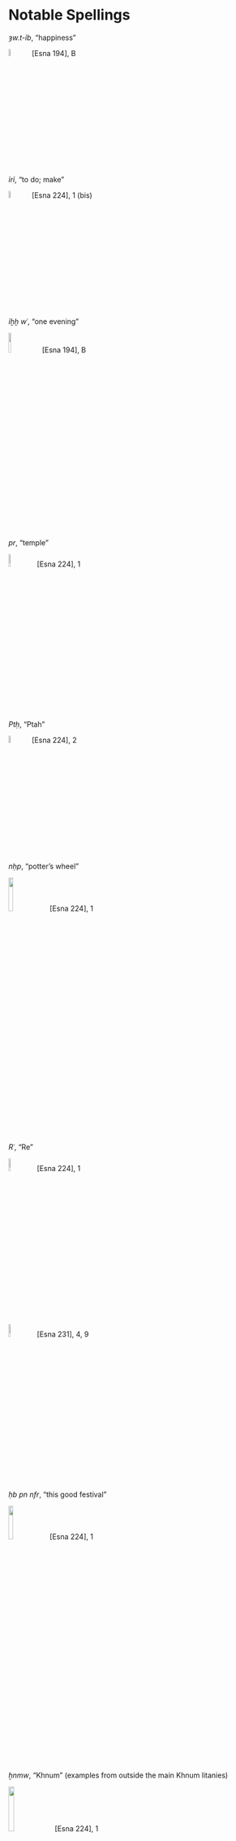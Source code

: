 # Notable Spellings {-}  


*ȝw.t-ỉb*, "happiness"  
  
![](./images/194_3.png){width=6%}&nbsp;&nbsp;&nbsp;&nbsp;[Esna 194], B

*ỉrỉ*, "to do; make"

![](./images/224_1b.png){width=6%}&nbsp;&nbsp;&nbsp;&nbsp;[Esna 224], 1 (bis)  
  
*ỉḫḫ wʿ*, "one evening"
  
![](./images/194_2.png){width=10%}&nbsp;&nbsp;&nbsp;&nbsp;[Esna 194], B
  
*pr*, "temple"  
  
![](./images/224_1c.png){width=8%}&nbsp;&nbsp;&nbsp;&nbsp;[Esna 224], 1


*Ptḥ*, "Ptah"

![](./images/224_2b.png){width=6%}&nbsp;&nbsp;&nbsp;&nbsp;[Esna 224], 2  

*nḥp*, "potter's wheel"  
  
![](./images/224_1a.png){width=13%}&nbsp;&nbsp;&nbsp;&nbsp;[Esna 224], 1

*Rʿ*, "Re"  
  
![](./images/224_1e.png){width=8%}&nbsp;&nbsp;&nbsp;&nbsp;[Esna 224], 1  
  
![](./images/231_4.png){width=8%}&nbsp;&nbsp;&nbsp;&nbsp;[Esna 231], 4, 9
  
*ḥb pn nfr*, "this good festival"  
  
![](./images/224_1g.png){width=13%}&nbsp;&nbsp;&nbsp;&nbsp;[Esna 224], 1 
  
*ẖnmw*, "Khnum" (examples from outside the main Khnum litanies)   

![](./images/224_1d.png){width=15%}&nbsp;&nbsp;&nbsp;&nbsp;[Esna 224], 1  

![](./images/230_B1.png){width=8%}![](./images/230_B2.png){width=5%}&nbsp;&nbsp;&nbsp;&nbsp;[Esna 230], B

  
![](./images/224_2a.png){width=14%}&nbsp;&nbsp;&nbsp;&nbsp;[Esna 224], 2
  
![](./images/353_A.png){width=14%}&nbsp;&nbsp;&nbsp;&nbsp;[Esna 353], A  
  
![](./images/353_B.png){width=14%}&nbsp;&nbsp;&nbsp;&nbsp;[Esna 353], B  
  
*tȝ-sn.t*, "Esna"  
  
![](./images/224_1f.png){width=22%}&nbsp;&nbsp;&nbsp;&nbsp;[Esna 224], 1  

  
![](./images/231_3.png){width=5%}&nbsp;&nbsp;&nbsp;&nbsp;[Esna 231], 3, 10